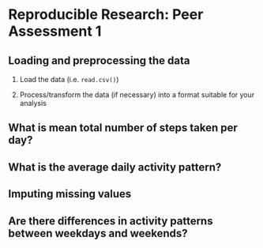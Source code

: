 # Reproducible Research: Peer Assessment 1


## Loading and preprocessing the data

1. Load the data (i.e. `read.csv()`)

2. Process/transform the data (if necessary) into a format suitable for your analysis

## What is mean total number of steps taken per day?



## What is the average daily activity pattern?



## Imputing missing values



## Are there differences in activity patterns between weekdays and weekends?
